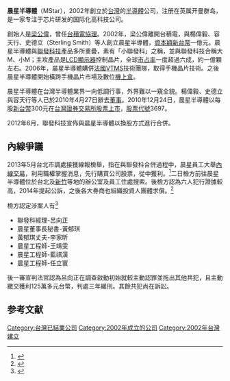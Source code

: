 {{notability unreferenced|time=2010-12-28T05:39:14+00:00}}
{{primarysources|time=2010-12-28T05:39:14+00:00}}
{{Infobox company
| name             = 晨星半導體<br>MStar Semiconductor
| native_name      = 晨星半導體股份有限公司
| logo             = 
| type             = [[上市公司|上市公司]]
| traded_as        = 3697
| predecessor      = 
| successor        = 
| founder          = 
| defunct          = 2019年
| fate             = 與[[聯發科|聯發科]]合併
| area_served      = 
| key_people       = [[董事長|董事長]]：[[梁公偉|梁公偉]]<br />總裁兼聯合創始人：楊偉毅
| industry         = [[無廠半導體公司|無廠半導體公司]]
| genre            = 
| products         = [[LCD顯示器|LCD顯示器]]控制晶片、手機晶片、數位機上盒控制晶片
| services         = 
| revenue          = {{gain}} [[美元|US$]]10.7億 <small>（2010）</small><ref name="2010press">{{cite web|language=en|url=https://chinapost.nownews.com/20110111-104895|title=MStar reports record sales in 2010|publisher=The China Post|accessdate=2011-03-08|archive-url=https://web.archive.org/web/20220119002542/https://chinapost.nownews.com/20110111-104895|archive-date=2022-01-19|dead-url=no}}</ref>
| operating_income = 
| net_income       = {{gain}} [[美元|US$]]2.07億 <small>（2010）</small><ref>{{cite web|language=en|url=http://www.mstarsemi.com/investor.php|title=2011/2/14 MStar Semiconductor Inc. 2010 Q4 Financial Results|publisher=MStar Semiconductors|accessdate=2011-03-08|archive-url=https://www.webcitation.org/6AAcy0QGQ?url=http://www.mstarsemi.com/investor.php|archive-date=2012-08-25|dead-url=yes}}</ref>
| aum              = 
| assets           = 
| equity           = 
| owner            = 
| num_employees    = <!-- ???? <small>(2010)</small><ref name="2009report"/> -->
| parent           = 
| divisions        = 
| subsid           = 
| footnotes        = 
| intl             = 
| caption          = 
| foundation       = 2002年6月28日
| location_city    = <br>[[新竹縣|新竹縣]] 
| location_country = {{ROC-TW}}<ref>{{cite web|language=en|url=http://www.mstarsemi.com/contact.php|title=MStar Location|publisher=MStar|accessdate=2011-03-08|archive-url=https://web.archive.org/web/20200513162752/https://www.mstarsemi.com/contact.php|archive-date=2020-05-13|dead-url=yes}}</ref> 
| location         = [[竹北市|竹北市]]台元街26號4樓之1（[[台元科技園區|台元科技園區]]）
| locations        = 
| homepage         = [http://www.mstarsemi.com/ www.mstarsemi.com]
}}
'''晨星半導體'''（MStar），2002年創立於[[台灣|台灣]]的[[半導體|半導體]]公司，注册在英属开曼群岛，是一家专注于芯片研发的国际化高科技公司。

創始人是[[梁公偉|梁公偉]]，曾任[[台積電|台積電]][[協理|協理]]。2002年，梁公偉離開台積電，與楊偉毅、容天行、史德立（Sterling Smith）等人創立晨星半導體，[[資本額|資本額]][[新台幣|新台幣]]一億元。晨星半導體與[[聯發科技|聯發科技]]產品多所重疊，素有「小聯發科」之稱，並與聯發科技合稱大M、小M；主攻產品是[[LCD顯示器|LCD顯示器]]控制晶片，全球[[市占率|市占率]]一度超過六成，約一億顆左右。2006年，晨星半導體購併[[法國|法國]]VTMS技術團隊，取得手機晶片技術。之後晨星半導體開始橫跨手機晶片市場及數位[[機上盒|機上盒]]。

晨星半導體在台灣半導體業界一向低調行事，外界難以一窺全貌。楊偉毅、史德立與容天行等人已於2010年4月27日辭去[[董事|董事]]。2010年12月24日，晨星半導體以每股[[新台幣|新台幣]]300元在[[台灣證券交易所|台灣證券交易所]][[股票上市|股票上市]]，[[股票代號|股票代號]]3697。

2012年6月，聯發科技宣佈與晨星半導體以換股方式進行合併。

==內線爭議==
2013年5月台北市調處接獲線報檢舉，指在與聯發科合併過程中，晨星員工大舉[[內線交易|內線交易]]，利用職權掌握消息，先行購買公司股票，從中獲利。<ref>{{Cite web |url=https://news.tvbs.com.tw/local/208487 |title=TVBS-晨星半導體遭搜索 |access-date=2018-08-16 |archive-date=2019-06-04 |archive-url=https://web.archive.org/web/20190604130718/https://news.tvbs.com.tw/local/208487 |dead-url=no }}</ref>二日檢方前往晨星半導體位於台北及[[新竹|新竹]]等地的辦公室及員工住處搜索。後檢方認為六人犯行證據較高，2014年提起公訴，之後各大券商也組織投資人團體求償。<ref>{{Cite web |url=https://www.cathaysec.com.tw/download/3500010307009_1.PDF |title=晨星公司股票內線交易案求償表 |access-date=2018-08-16 |archive-date=2018-08-17 |archive-url=https://web.archive.org/web/20180817023054/https://www.cathaysec.com.tw/download/3500010307009_1.PDF |dead-url=no }}</ref>

檢方認定涉案人有<ref>{{Cite web |url=https://tw.appledaily.com/new/realtime/20140220/347794/ |title=聯發科併晨星涉內線交易 |access-date=2018-08-16 |archive-date=2018-08-21 |archive-url=https://web.archive.org/web/20180821120951/https://tw.appledaily.com/new/realtime/20140220/347794/ |dead-url=no }}</ref>
*聯發科經理-呂向正
*晨星董事長秘書-黃郁琪
*黃郁琪丈夫-李家昕
*晨星工程師-王靖雯
*晨星工程師-藍祺漢
*晨星工程師-任立寰

後一審宣判法官認為呂向正在調查啟動初始就較主動認罪並拖出其他共犯，且主動繳交獲利125萬多元台幣，判處三年緩刑。其餘共犯尚在訴訟。
==参考文献==
{{reflist}}

{{DEFAULTSORT:MStar}}
[[Category:台灣已結業公司|Category:台灣已結業公司]]
[[Category:2002年成立的公司|Category:2002年成立的公司]]
[[Category:2002年台灣建立|Category:2002年台灣建立]]